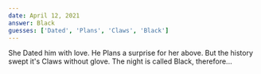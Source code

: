 ```yaml
---
date: April 12, 2021
answer: Black
guesses: ['Dated', 'Plans', 'Claws', 'Black']
---
```


She Dated him with love.
He Plans a surprise for her above.
But the history swept it's Claws without glove.
The night is called Black, therefore...
